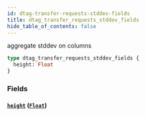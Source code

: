 ```yaml
---
id: dtag-transfer-requests-stddev-fields
title: dtag_transfer_requests_stddev_fields
hide_table_of_contents: false
---
```


aggregate stddev on columns

```graphql
type dtag_transfer_requests_stddev_fields {
  height: Float
}
```

### Fields

#### [`height`](#) ([`Float`](../scalars/float))
